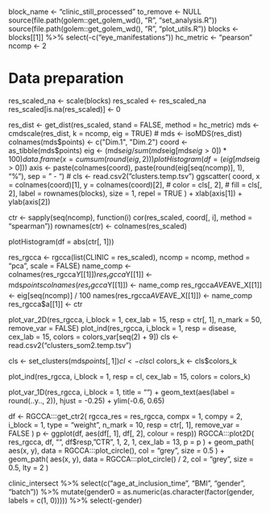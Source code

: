 block_name <- "clinic_still_processed"
to_remove <- NULL
source(file.path(golem::get_golem_wd(), "R", "set_analysis.R"))
source(file.path(golem::get_golem_wd(), "R", "plot_utils.R"))
blocks <- blocks[[1]] %>% select(-c("eye_manifestations"))
hc_metric <- "pearson"
ncomp <- 2

# Data preparation
res_scaled_na <- scale(blocks)
res_scaled <- res_scaled_na
res_scaled[is.na(res_scaled)] <- 0

res_dist <- get_dist(res_scaled, stand = FALSE, method = hc_metric)
mds <- cmdscale(res_dist, k = ncomp, eig = TRUE)
# mds <- isoMDS(res_dist)
colnames(mds$points) <- c("Dim.1", "Dim.2")
coord <- as_tibble(mds$points)
eig <- (mds$eig / sum(mds$eig[mds$eig > 0]) * 100)
data.frame(x = cumsum(round(eig, 2)))
plotHistogram(df = (eig[mds$eig > 0]))
axis <- paste(colnames(coord), paste(round(eig[seq(ncomp)], 1), "%"), sep = " - ")
# cls <- read.csv2("clusters.temp.tsv")
ggscatter(
    coord,
    x = colnames(coord)[1],
    y = colnames(coord)[2],
    # color = cls[, 2],
    # fill = cls[, 2],
    label = rownames(blocks),
    size = 1,
    repel = TRUE
) +
    xlab(axis[1]) +
    ylab(axis[2])

ctr <- sapply(seq(ncomp), function(i) cor(res_scaled, coord[, i], method = "spearman"))
rownames(ctr) <- colnames(res_scaled)

plotHistogram(df = abs(ctr[, 1]))

res_rgcca <- rgcca(list(CLINIC = res_scaled), ncomp = ncomp, method = "pca", scale = FALSE)
name_comp <- colnames(res_rgcca$Y[[1]])
res_rgcca$Y[[1]] <- mds$points
colnames(res_rgcca$Y[[1]]) <- name_comp
res_rgcca$AVE$AVE_X[[1]] <- eig[seq(ncomp)] / 100
names(res_rgcca$AVE$AVE_X[[1]]) <- name_comp
res_rgcca$a[[1]] <- ctr

plot_var_2D(res_rgcca, i_block = 1, cex_lab = 15, resp = ctr[, 1], n_mark = 50, remove_var = FALSE)
plot_ind(res_rgcca, i_block = 1, resp = disease, cex_lab = 15, colors = colors_var[seq(2) + 9])
cls <- read.csv2("clusters_som2.temp.tsv")

cls <- set_clusters(mds$points[, 1])
cl <- cls$cl
colors_k <- cls$colors_k

plot_ind(res_rgcca, i_block = 1, resp = cl, cex_lab = 15, colors = colors_k)

plot_var_1D(res_rgcca, i_block = 1, title = "") +
    geom_text(aes(label = round(..y.., 2)), hjust = -0.25) +
    ylim(-0.6, 0.65)

df <- RGCCA:::get_ctr2(
    rgcca_res = res_rgcca,
    compx = 1,
    compy = 2,
    i_block = 1,
    type = "weight",
    n_mark = 10,
    resp = ctr[, 1],
    remove_var = FALSE
)
p <- ggplot(df, aes(df[, 1], df[, 2], colour = resp))
RGCCA:::plot2D(
    res_rgcca,
    df,
    "",
    df$resp,
    "CTR",
    1,
    2,
    1,
    cex_lab = 13,
    p = p
) +
    geom_path(
        aes(x, y),
        data = RGCCA:::plot_circle(),
        col = "grey",
        size =  0.5
    ) +
    geom_path(
        aes(x, y),
        data = RGCCA:::plot_circle() / 2,
        col = "grey",
        size = 0.5,
        lty = 2
    )

clinic_intersect %>%
    select(c("age_at_inclusion_time", "BMI", "gender", "batch")) %>%
    mutate(gender0 = as.numeric(as.character(factor(gender, labels = c(1, 0))))) %>%
    select(-gender)
